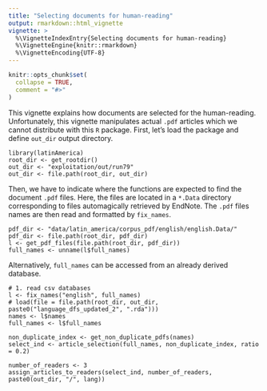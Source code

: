 ```yaml
---
title: "Selecting documents for human-reading"
output: rmarkdown::html_vignette
vignette: >
  %\VignetteIndexEntry{Selecting documents for human-reading}
  %\VignetteEngine{knitr::rmarkdown}
  %\VignetteEncoding{UTF-8}
---
```


```r
knitr::opts_chunk$set(
  collapse = TRUE,
  comment = "#>"
)
```

This vignette explains how documents are selected for the human-reading. 
Unfortunately, this vignette manipulates actual `.pdf` articles which we cannot distribute with this `R` package.
First, let's load the package and define `out_dir` output directory.

```
library(latinAmerica)
root_dir <- get_rootdir()
out_dir <- "exploitation/out/run79"
out_dir <- file.path(root_dir, out_dir)
```

Then, we have to indicate where the functions are expected to find the document `.pdf` files.
Here, the files are located in a `*.Data` directory corresponding to files automagically retrieved by EndNote.
The `.pdf` files names are then read and formatted by `fix_names`.

```
pdf_dir <- "data/latin_america/corpus_pdf/english/english.Data/"
pdf_dir <- file.path(root_dir, pdf_dir)
l <- get_pdf_files(file.path(root_dir, pdf_dir))
full_names <- unname(l$full_names)
```

Alternatively, `full_names` can be accessed from an already derived database.

```
# 1. read csv databases
l <- fix_names("english", full_names)
# load(file = file.path(root_dir, out_dir, paste0("language_dfs_updated_2", ".rda")))
names <- l$names
full_names <- l$full_names
```

```
non_duplicate_index <- get_non_duplicate_pdfs(names)
select_ind <- article_selection(full_names, non_duplicate_index, ratio = 0.2) 
```

```
number_of_readers <- 3
assign_articles_to_readers(select_ind, number_of_readers, paste0(out_dir, "/", lang))
```